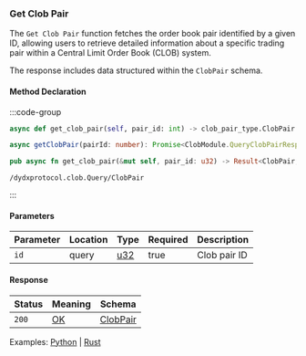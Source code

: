 ### Get Clob Pair

The `Get Clob Pair` function fetches the order book pair identified by a given ID, allowing users to retrieve detailed information about a specific trading pair within a Central Limit Order Book (CLOB) system.

The response includes data structured within the `ClobPair` schema.

#### Method Declaration

:::code-group

```python [Python]
async def get_clob_pair(self, pair_id: int) -> clob_pair_type.ClobPair
```

```typescript [TypeScript]
async getClobPair(pairId: number): Promise<ClobModule.QueryClobPairResponse>
```

```rust [Rust]
pub async fn get_clob_pair(&mut self, pair_id: u32) -> Result<ClobPair, Error>
```

```url [API]
/dydxprotocol.clob.Query/ClobPair
```

:::

#### Parameters

| Parameter           | Location | Type     | Required  | Description   |
| ------------------- | -------- | -------- | --------- | ------------- |
| `id`                | query    | [u32]    | true      | Clob pair ID  |

#### Response

| Status | Meaning | Schema     |
| ------ | ------- | ---------- |
| `200`  | [OK]    | [ClobPair] |

Examples: [Python] | [Rust]

[Python]: https://github.com/dydxprotocol/v4-clients/blob/3e8c7e1b960291b7ef273962d374d9934a5c4d33/v4-client-py-v2/examples/validator_get_example.py#L86
[Rust]: https://github.com/dydxprotocol/v4-clients/blob/3e8c7e1b960291b7ef273962d374d9934a5c4d33/v4-client-rs/client/examples/validator_get.rs#L71

[u32]: /types/u32
[OK]: /types/ok
[ClobPair]: /types/clob_pair
